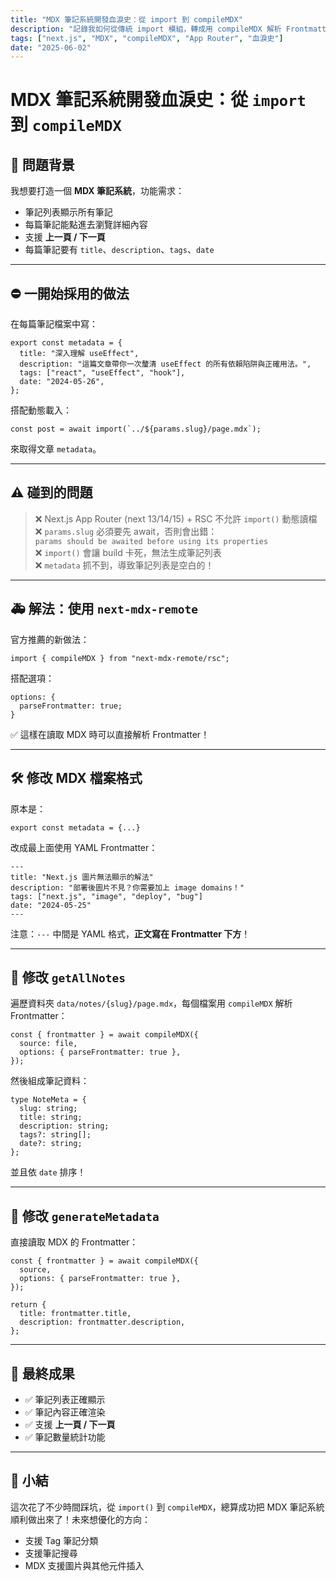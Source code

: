 ```yaml
---
title: "MDX 筆記系統開發血淚史：從 import 到 compileMDX"
description: "記錄我如何從傳統 import 模組，轉成用 compileMDX 解析 Frontmatter，解決 Next.js App Router 的坑。"
tags: ["next.js", "MDX", "compileMDX", "App Router", "血淚史"]
date: "2025-06-02"
---
```


# MDX 筆記系統開發血淚史：從 `import` 到 `compileMDX`

## 🚩 問題背景

我想要打造一個 **MDX 筆記系統**，功能需求：

- 筆記列表顯示所有筆記
- 每篇筆記能點進去瀏覽詳細內容
- 支援 **上一頁 / 下一頁**
- 每篇筆記要有 `title`、`description`、`tags`、`date`

---

## ⛔️ 一開始採用的做法

在每篇筆記檔案中寫：

```tsx
export const metadata = {
  title: "深入理解 useEffect",
  description: "這篇文章帶你一次釐清 useEffect 的所有依賴陷阱與正確用法。",
  tags: ["react", "useEffect", "hook"],
  date: "2024-05-26",
};
```

搭配動態載入：

```tsx
const post = await import(`../${params.slug}/page.mdx`);
```

來取得文章 `metadata`。

---

## ⚠️ 碰到的問題

> ❌ Next.js App Router (next 13/14/15) + RSC 不允許 `import()` 動態讀檔  
> ❌ `params.slug` 必須要先 await，否則會出錯：  
> `params should be awaited before using its properties`  
> ❌ `import()` 會讓 build 卡死，無法生成筆記列表  
> ❌ `metadata` 抓不到，導致筆記列表是空白的！

---

## 🚑 解法：使用 `next-mdx-remote`

官方推薦的新做法：

```tsx
import { compileMDX } from "next-mdx-remote/rsc";
```

搭配選項：

```tsx
options: {
  parseFrontmatter: true;
}
```

✅ 這樣在讀取 MDX 時可以直接解析 Frontmatter！

---

## 🛠️ 修改 MDX 檔案格式

原本是：

```tsx
export const metadata = {...}
```

改成最上面使用 YAML Frontmatter：

```mdx
---
title: "Next.js 圖片無法顯示的解法"
description: "部署後圖片不見？你需要加上 image domains！"
tags: ["next.js", "image", "deploy", "bug"]
date: "2024-05-25"
---
```

注意：`---` 中間是 YAML 格式，**正文寫在 Frontmatter 下方**！

---

## 🔧 修改 `getAllNotes`

遍歷資料夾 `data/notes/{slug}/page.mdx`，每個檔案用 `compileMDX` 解析 Frontmatter：

```tsx
const { frontmatter } = await compileMDX({
  source: file,
  options: { parseFrontmatter: true },
});
```

然後組成筆記資料：

```tsx
type NoteMeta = {
  slug: string;
  title: string;
  description: string;
  tags?: string[];
  date?: string;
};
```

並且依 `date` 排序！

---

## 🔧 修改 `generateMetadata`

直接讀取 MDX 的 Frontmatter：

```tsx
const { frontmatter } = await compileMDX({
  source,
  options: { parseFrontmatter: true },
});

return {
  title: frontmatter.title,
  description: frontmatter.description,
};
```

---

## 🎉 最終成果

- ✅ 筆記列表正確顯示
- ✅ 筆記內容正確渲染
- ✅ 支援 **上一頁 / 下一頁**
- ✅ 筆記數量統計功能

---

## 📝 小結

這次花了不少時間踩坑，從 `import()` 到 `compileMDX`，總算成功把 MDX 筆記系統順利做出來了！未來想優化的方向：

- 支援 Tag 筆記分類
- 支援筆記搜尋
- MDX 支援圖片與其他元件插入
